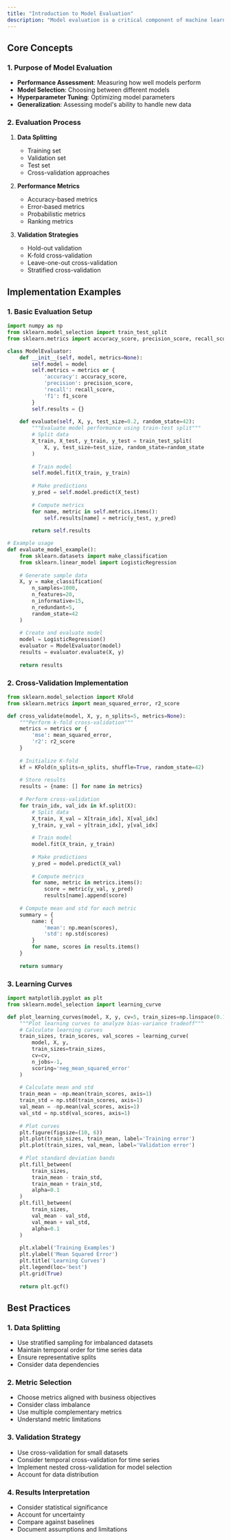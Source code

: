 ```yaml
---
title: "Introduction to Model Evaluation"
description: "Model evaluation is a critical component of machine learning that helps us understand how well our models perform and make informed decisions about model selection and improvement."
---
```


## Core Concepts

### 1. Purpose of Model Evaluation

- **Performance Assessment**: Measuring how well models perform
- **Model Selection**: Choosing between different models
- **Hyperparameter Tuning**: Optimizing model parameters
- **Generalization**: Assessing model's ability to handle new data

### 2. Evaluation Process

1. **Data Splitting**
   - Training set
   - Validation set
   - Test set
   - Cross-validation approaches

2. **Performance Metrics**
   - Accuracy-based metrics
   - Error-based metrics
   - Probabilistic metrics
   - Ranking metrics

3. **Validation Strategies**
   - Hold-out validation
   - K-fold cross-validation
   - Leave-one-out cross-validation
   - Stratified cross-validation

## Implementation Examples

### 1. Basic Evaluation Setup
```python
import numpy as np
from sklearn.model_selection import train_test_split
from sklearn.metrics import accuracy_score, precision_score, recall_score, f1_score

class ModelEvaluator:
    def __init__(self, model, metrics=None):
        self.model = model
        self.metrics = metrics or {
            'accuracy': accuracy_score,
            'precision': precision_score,
            'recall': recall_score,
            'f1': f1_score
        }
        self.results = {}
    
    def evaluate(self, X, y, test_size=0.2, random_state=42):
        """Evaluate model performance using train-test split"""
        # Split data
        X_train, X_test, y_train, y_test = train_test_split(
            X, y, test_size=test_size, random_state=random_state
        )
        
        # Train model
        self.model.fit(X_train, y_train)
        
        # Make predictions
        y_pred = self.model.predict(X_test)
        
        # Compute metrics
        for name, metric in self.metrics.items():
            self.results[name] = metric(y_test, y_pred)
        
        return self.results

# Example usage
def evaluate_model_example():
    from sklearn.datasets import make_classification
    from sklearn.linear_model import LogisticRegression
    
    # Generate sample data
    X, y = make_classification(
        n_samples=1000,
        n_features=20,
        n_informative=15,
        n_redundant=5,
        random_state=42
    )
    
    # Create and evaluate model
    model = LogisticRegression()
    evaluator = ModelEvaluator(model)
    results = evaluator.evaluate(X, y)
    
    return results
```

### 2. Cross-Validation Implementation
```python
from sklearn.model_selection import KFold
from sklearn.metrics import mean_squared_error, r2_score

def cross_validate(model, X, y, n_splits=5, metrics=None):
    """Perform k-fold cross-validation"""
    metrics = metrics or {
        'mse': mean_squared_error,
        'r2': r2_score
    }
    
    # Initialize K-fold
    kf = KFold(n_splits=n_splits, shuffle=True, random_state=42)
    
    # Store results
    results = {name: [] for name in metrics}
    
    # Perform cross-validation
    for train_idx, val_idx in kf.split(X):
        # Split data
        X_train, X_val = X[train_idx], X[val_idx]
        y_train, y_val = y[train_idx], y[val_idx]
        
        # Train model
        model.fit(X_train, y_train)
        
        # Make predictions
        y_pred = model.predict(X_val)
        
        # Compute metrics
        for name, metric in metrics.items():
            score = metric(y_val, y_pred)
            results[name].append(score)
    
    # Compute mean and std for each metric
    summary = {
        name: {
            'mean': np.mean(scores),
            'std': np.std(scores)
        }
        for name, scores in results.items()
    }
    
    return summary
```

### 3. Learning Curves
```python
import matplotlib.pyplot as plt
from sklearn.model_selection import learning_curve

def plot_learning_curves(model, X, y, cv=5, train_sizes=np.linspace(0.1, 1.0, 10)):
    """Plot learning curves to analyze bias-variance tradeoff"""
    # Calculate learning curves
    train_sizes, train_scores, val_scores = learning_curve(
        model, X, y,
        train_sizes=train_sizes,
        cv=cv,
        n_jobs=-1,
        scoring='neg_mean_squared_error'
    )
    
    # Calculate mean and std
    train_mean = -np.mean(train_scores, axis=1)
    train_std = np.std(train_scores, axis=1)
    val_mean = -np.mean(val_scores, axis=1)
    val_std = np.std(val_scores, axis=1)
    
    # Plot curves
    plt.figure(figsize=(10, 6))
    plt.plot(train_sizes, train_mean, label='Training error')
    plt.plot(train_sizes, val_mean, label='Validation error')
    
    # Plot standard deviation bands
    plt.fill_between(
        train_sizes,
        train_mean - train_std,
        train_mean + train_std,
        alpha=0.1
    )
    plt.fill_between(
        train_sizes,
        val_mean - val_std,
        val_mean + val_std,
        alpha=0.1
    )
    
    plt.xlabel('Training Examples')
    plt.ylabel('Mean Squared Error')
    plt.title('Learning Curves')
    plt.legend(loc='best')
    plt.grid(True)
    
    return plt.gcf()
```

## Best Practices

### 1. Data Splitting
- Use stratified sampling for imbalanced datasets
- Maintain temporal order for time series data
- Ensure representative splits
- Consider data dependencies

### 2. Metric Selection
- Choose metrics aligned with business objectives
- Consider class imbalance
- Use multiple complementary metrics
- Understand metric limitations

### 3. Validation Strategy
- Use cross-validation for small datasets
- Consider temporal cross-validation for time series
- Implement nested cross-validation for model selection
- Account for data distribution

### 4. Results Interpretation
- Consider statistical significance
- Account for uncertainty
- Compare against baselines
- Document assumptions and limitations 